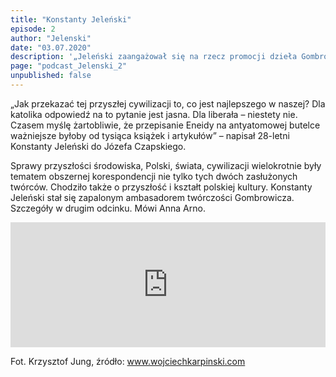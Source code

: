 ```yaml
---
title: "Konstanty Jeleński"
episode: 2
author: "Jelenski"
date: "03.07.2020"
description: '„Jeleński zaangażował się na rzecz promocji dzieła Gombrowicza tak jakby robił to dla siebie..." - mówi Anna Arno.'
page: "podcast_Jelenski_2"
unpublished: false
---
```


„Jak przekazać tej przyszłej cywilizacji to, co jest najlepszego w
naszej? Dla katolika odpowiedź na to pytanie jest jasna. Dla liberała –
niestety nie. Czasem myślę żartobliwie, że przepisanie Eneidy na
antyatomowej butelce ważniejsze byłoby od tysiąca książek i artykułów” –
napisał 28-letni Konstanty Jeleński do Józefa Czapskiego.

Sprawy przyszłości środowiska, Polski, świata, cywilizacji wielokrotnie
były tematem obszernej korespondencji nie tylko tych dwóch zasłużonych
twórców. Chodziło także o przyszłość i kształt polskiej kultury.
Konstanty Jeleński stał się zapalonym ambasadorem twórczości
Gombrowicza. Szczegóły w drugim odcinku. Mówi Anna Arno.

<iframe
src="https://widget.spreaker.com/player?episode_id=33893651&theme=light&playlist=false&playlist-continuous=false&autoplay=false&live-autoplay=false&chapters-image=true&episode_image_position=right&hide-logo=false&hide-likes=false&hide-comments=false&hide-sharing=false&hide-download=true"
width="100%"
height="200px"
frameborder="0"
title="Podcast__Tworcy_Emigracji_Jelenski_1"
></iframe>

Fot. Krzysztof Jung, źródło: <a
href="http://www.wojciechkarpinski.com"
target="_blank"
rel="noreferrer"> www.wojciechkarpinski.com </a>

